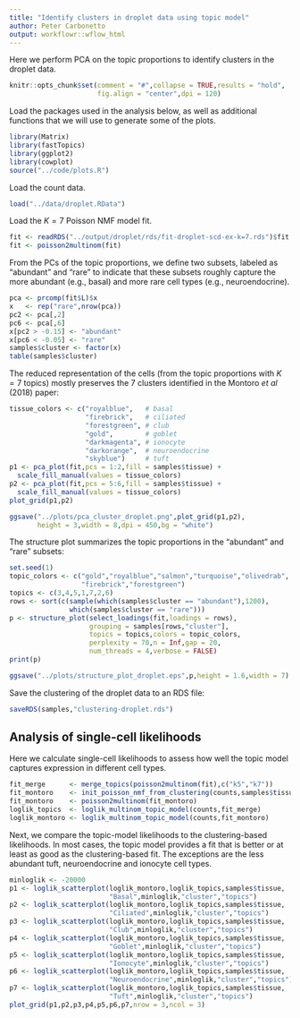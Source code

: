 ```yaml
---
title: "Identify clusters in droplet data using topic model"
author: Peter Carbonetto
output: workflowr::wflow_html
---
```


Here we perform PCA on the topic proportions to identify clusters in
the droplet data. 

```r
knitr::opts_chunk$set(comment = "#",collapse = TRUE,results = "hold",
                      fig.align = "center",dpi = 120)
```

Load the packages used in the analysis below, as well as additional
functions that we will use to generate some of the plots.

```r
library(Matrix)
library(fastTopics)
library(ggplot2)
library(cowplot)
source("../code/plots.R")
```

Load the count data.

```r
load("../data/droplet.RData")
```

Load the $K = 7$ Poisson NMF model fit.

```r
fit <- readRDS("../output/droplet/rds/fit-droplet-scd-ex-k=7.rds")$fit
fit <- poisson2multinom(fit)
```

From the PCs of the topic proportions, we define two subsets, labeled
as "abundant" and "rare" to indicate that these subsets roughly
capture the more abundant (e.g., basal) and more rare cell types
(e.g., neuroendocrine).

```r
pca <- prcomp(fit$L)$x
x   <- rep("rare",nrow(pca))
pc2 <- pca[,2]
pc6 <- pca[,6]
x[pc2 > -0.15] <- "abundant"
x[pc6 < -0.05] <- "rare"
samples$cluster <- factor(x)
table(samples$cluster)
```

The reduced representation of the cells (from the topic proportions
with $K = 7$ topics) mostly preserves the 7 clusters identified in the
Montoro *et al* (2018) paper:

```r
tissue_colors <- c("royalblue",   # basal
                   "firebrick",   # ciliated
                   "forestgreen", # club
                   "gold",        # goblet
                   "darkmagenta", # ionocyte
                   "darkorange",  # neuroendocrine
                   "skyblue")     # tuft
p1 <- pca_plot(fit,pcs = 1:2,fill = samples$tissue) +
  scale_fill_manual(values = tissue_colors)
p2 <- pca_plot(fit,pcs = 5:6,fill = samples$tissue) +
  scale_fill_manual(values = tissue_colors)
plot_grid(p1,p2)
```

```r
ggsave("../plots/pca_cluster_droplet.png",plot_grid(p1,p2),
       height = 3,width = 8,dpi = 450,bg = "white")
```

The structure plot summarizes the topic proportions in the "abundant"
and "rare" subsets:

```r
set.seed(1)
topic_colors <- c("gold","royalblue","salmon","turquoise","olivedrab",
                  "firebrick","forestgreen")
topics <- c(3,4,5,1,7,2,6)
rows <- sort(c(sample(which(samples$cluster == "abundant"),1200),
               which(samples$cluster == "rare")))
p <- structure_plot(select_loadings(fit,loadings = rows),
                    grouping = samples[rows,"cluster"],
                    topics = topics,colors = topic_colors,
                    perplexity = 70,n = Inf,gap = 20,
                    num_threads = 4,verbose = FALSE)
print(p)
```

```r
ggsave("../plots/structure_plot_droplet.eps",p,height = 1.6,width = 7)
```

Save the clustering of the droplet data to an RDS file:

```r
saveRDS(samples,"clustering-droplet.rds")
```

Analysis of single-cell likelihoods
-----------------------------------

Here we calculate single-cell likelihoods to assess how well the topic
model captures expression in different cell types.

```r
fit_merge      <- merge_topics(poisson2multinom(fit),c("k5","k7"))
fit_montoro    <- init_poisson_nmf_from_clustering(counts,samples$tissue)
fit_montoro    <- poisson2multinom(fit_montoro)
loglik_topics  <- loglik_multinom_topic_model(counts,fit_merge)
loglik_montoro <- loglik_multinom_topic_model(counts,fit_montoro)
```

Next, we compare the topic-model likelihoods to the clustering-based
likelihoods. In most cases, the topic model provides a fit that is
better or at least as good as the clustering-based fit. The exceptions
are the less abundant tuft, neuroendocrine and ionocyte cell types.

```r
minloglik <- -20000
p1 <- loglik_scatterplot(loglik_montoro,loglik_topics,samples$tissue,
                         "Basal",minloglik,"cluster","topics")
p2 <- loglik_scatterplot(loglik_montoro,loglik_topics,samples$tissue,
                         "Ciliated",minloglik,"cluster","topics")
p3 <- loglik_scatterplot(loglik_montoro,loglik_topics,samples$tissue,
                         "Club",minloglik,"cluster","topics")
p4 <- loglik_scatterplot(loglik_montoro,loglik_topics,samples$tissue,
                         "Goblet",minloglik,"cluster","topics")
p5 <- loglik_scatterplot(loglik_montoro,loglik_topics,samples$tissue,
                         "Ionocyte",minloglik,"cluster","topics")
p6 <- loglik_scatterplot(loglik_montoro,loglik_topics,samples$tissue,
                         "Neuroendocrine",minloglik,"cluster","topics")
p7 <- loglik_scatterplot(loglik_montoro,loglik_topics,samples$tissue,
                         "Tuft",minloglik,"cluster","topics")
plot_grid(p1,p2,p3,p4,p5,p6,p7,nrow = 3,ncol = 3)
```
